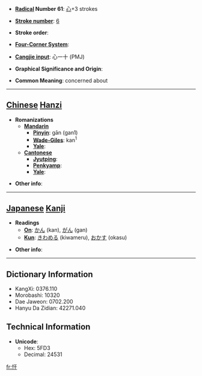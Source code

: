 * '''[[Wiktionary:Chinese radical index| Radical]] Number 61''': [[Wiktionary:Chinese radical index 心|心]]+3 strokes

* '''[[Wiktionary:Chinese total strokes index|Stroke number]]''': [[Wiktionary:Chinese total strokes index 6|6]]

* '''Stroke order''': 

* '''[[Wiktionary:Chinese four corner index|Four-Corner System]]''': 

* '''[[Wiktionary:Chinese Cangjie index|Cangjie input]]''': 心一十 (PMJ)

* '''Graphical Significance and Origin''': 

* '''Common Meaning''': concerned about

----

== [[Chinese]] [[Hanzi]] ==

* '''Romanizations'''
** '''[[Mandarin]]'''
*** '''[[Pinyin]]''': gān (gan1)
*** '''[[Wade-Giles]]''': kan<sup>1</sup>
*** '''[[Yale]]''': 
** '''[[Cantonese]]'''
*** '''[[Jyutping]]''':
*** '''[[Penkyamp]]''': 
*** '''[[Yale]]''': 

* '''Other info''': 

----

== [[Japanese]] [[Kanji]] ==

* '''Readings'''
** '''[[On]]''': [[かん]] (kan), [[がん]] (gan)
** '''[[Kun]]''': [[きわめる]] (kiwameru), [[おかす]] (okasu)

* '''Other info''':  

----

== Dictionary Information ==

* KangXi: 0376.110
* Morobashi: 10320
* Dae Jaweon: 0702.200
* Hanyu Da Zidian: 42271.040

== Technical Information ==

* '''Unicode''':
** Hex: 5FD3
** Decimal: 24531

[[fr:忓]]